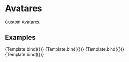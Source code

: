 

<Meta title="Design System/Avatar" component={Avatar} />

# Avatares

Custom Avatares.

## Examples


<Canvas>
  <Story
    name="Light mode with token"
    args={{
      imgUrl: "https://i.pravatar.cc/150?img=1",
      name: "Jane Cooper",
      token: "JAN",
    }}
  >
    {Template.bind({})}
  </Story>
  <Story
    name="Light mode without token"
    args={{
      imgUrl: "https://i.pravatar.cc/150?img=1",
      name: "Jane Cooper",
    }}
  >
    {Template.bind({})}
  </Story>
  <Story
    name="Dark mode with token"
    parameters={{ backgrounds: { default: "dark" } }}
    args={{
      imgUrl: "https://i.pravatar.cc/150?img=1",
      name: "Jane Cooper",
      token: "JAN",
      mode: "dark",
    }}
  >
    {Template.bind({})}
  </Story>
  <Story
    name="Dark mode without token"
    parameters={{ backgrounds: { default: "dark" } }}
    args={{
      imgUrl: "https://i.pravatar.cc/150?img=1",
      name: "Jane Cooper",
      mode: "dark",
    }}
  >
    {Template.bind({})}
  </Story>
</Canvas>
